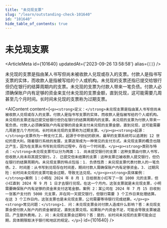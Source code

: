 ```yaml
---
title: "未兑现支票"
slug: "/learn/outstanding-check-101640"
id: "101640"
hide_table_of_contents: true
---
```



# 未兑现支票

<ArticleMeta id={101640} updatedAt={'2023-09-26 13:58:58'} alias={`[]`} />
<div className='border-solid border-b border-t-0 my-4 border-[var(--ifm-color-gray-300)]' />

未兑现的支票是指由某人书写但尚未被收款人兑现或存入的支票。付款人是指书写支票的实体，而收款人是指被写给的个人或机构。未兑现的支票还指已提交给银行但仍在银行的结算周期内的支票。未兑现的支票为付款人带来一笔负债。付款人必须确保账户内有足够的资金来支付未兑现的支票金额，直到兑现，这可能需要几周甚至几个月时间。长时间未兑现的支票称为过期支票。

<AIContent content={`<p><strong>定义：</strong>未兑现支票是指由某人书写但尚未被收款人兑现或存入的支票。付款人是指书写支票的实体，而收款人是指被写给的个人或机构。未兑现的支票还指已提交给银行但仍在银行的结算周期内的支票。未兑现的支票为付款人带来一笔负债。付款人必须确保账户内有足够的资金来支付未兑现的支票金额，直到兑现，这可能需要几周甚至几个月时间。长时间未兑现的支票称为过期支票。</p><p><strong>起源：</strong>支票作为一种支付工具，起源于中世纪的欧洲，最早的支票系统可以追溯到 12 世纪的意大利。随着银行系统的发展，支票逐渐成为一种常见的支付方式。未兑现支票的概念也随之产生，因为在支票从书写到兑现的过程中，存在一个时间差。</p><p><strong>类别与特点：</strong>未兑现支票可以分为两类：1. 尚未提交银行的支票：这种支票由付款人书写，但收款人尚未将其提交银行。2. 已提交但未结算的支票：这种支票已被收款人提交银行，但仍在银行的结算周期内。未兑现支票的特点包括：1. 负债性质：未兑现支票代表付款人的一笔负债。2. 时间差：从书写到兑现存在时间差，期间付款人需确保账户内有足够资金。3. 过期风险：长时间未兑现的支票可能会过期，导致无法兑现。</p><p><strong>具体案例：</strong>案例 1：小明在 2024 年 8 月 1 日给朋友小红写了一张 1000 元的支票，但小红直到 2024 年 9 月 1 日才去银行兑现。在这一个月内，这张支票就是未兑现支票，小明需要确保账户内有足够的资金来支付这笔金额。案例 2：某公司在 2024 年 7 月 15 日收到一张客户支付的 5000 元支票，并在同一天提交银行，但银行需要 3 个工作日来处理结算。在这 3 个工作日内，这张支票也是未兑现支票，公司需要等待银行完成结算。</p><p><strong>常见问题：</strong>1. 问：未兑现支票会对付款人造成什么影响？答：未兑现支票会使付款人账户内的资金被锁定，直到支票兑现。如果账户内资金不足，可能会导致支票被退回，产生额外费用。2. 问：未兑现支票会过期吗？答：是的，长时间未兑现的支票可能会过期，具体期限取决于银行和地区的规定。</p>`} id={101640} />
